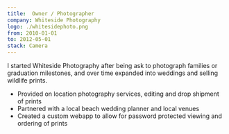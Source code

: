 ```yaml
---
title:  Owner / Photographer
company: Whiteside Photography
logo: ./whitesidephoto.png
from: 2010-01-01
to: 2012-05-01
stack: Camera
---
```


I started Whiteside Photography after being ask to photograph families or graduation milestones, and over time expanded into weddings and selling wildlife prints.
- Provided on location photography services, editing and drop shipment of prints
- Partnered with a local beach wedding planner and local venues
- Created a custom webapp to allow for password protected viewing and ordering of prints